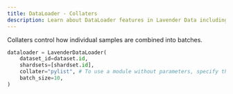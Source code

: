 ```yaml
---
title: DataLoader - Collaters
description: Learn about DataLoader features in Lavender Data including shuffling, fault tolerance, and resumable iterations
---
```



Collaters control how individual samples are combined into batches.

```python
dataloader = LavenderDataLoader(
    dataset_id=dataset.id,
    shardsets=[shardset.id],
    collater="pylist", # To use a module without parameters, specify the module name only
    batch_size=10,
)
```
